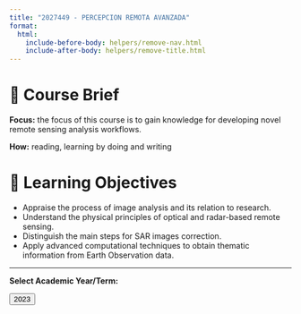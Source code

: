 ```yaml
---
title: "2027449 - PERCEPCION REMOTA AVANZADA"
format:
  html:
    include-before-body: helpers/remove-nav.html
    include-after-body: helpers/remove-title.html
---
```


# 📑 Course Brief

**Focus:** the focus of this course is to gain knowledge for developing novel remote sensing analysis workflows.

**How:** reading,  learning by doing and writing

# 🎯 Learning Objectives

- Appraise the process of image analysis and its relation to research.
- Understand the physical principles of optical and radar-based remote sensing. 
- Distinguish the main steps for SAR images correction.
- Apply advanced computational techniques  to obtain thematic information from Earth Observation data.



-----------------

**Select Academic Year/Term:**

<a href="2023/index.qmd">
    <button class="button-61">2023</button>
</a>

